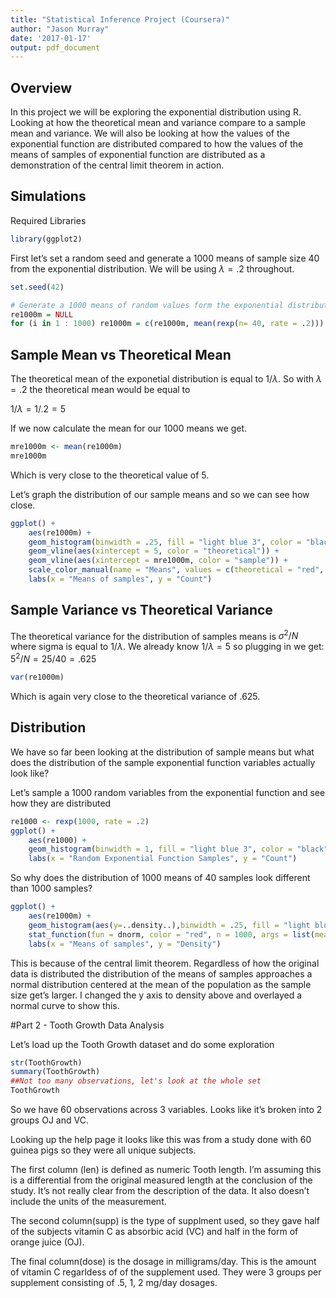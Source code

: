 ```yaml
---
title: "Statistical Inference Project (Coursera)"
author: "Jason Murray"
date: '2017-01-17'
output: pdf_document
---
```


## Overview

In this project we will be exploring the exponential distribution using R.  Looking at how the theoretical mean and variance compare to a sample mean and variance.  We will also be looking at how the values of the exponential function are distributed compared to how the values of the means of samples of exponential function are distributed as a demonstration of the central limit theorem in action.

## Simulations

Required Libraries
```r
library(ggplot2)
```

First let's set a random seed and generate a 1000 means of sample size 40 from the exponential distribution.  We will be using $\lambda = .2$ throughout.
```r
set.seed(42)

# Generate a 1000 means of random values form the exponential distribution
re1000m = NULL
for (i in 1 : 1000) re1000m = c(re1000m, mean(rexp(n= 40, rate = .2)))
```


## Sample Mean vs Theoretical Mean

The theoretical mean of the exponetial distribution is equal to $1/\lambda$.  So with $\lambda = .2$ the theoretical mean would be equal to 

$1/\lambda = 1/.2 = 5$

If we now calculate the mean for our 1000 means we get.

```r
mre1000m <- mean(re1000m)
mre1000m
```

Which is very close to the theoretical value of 5.

Let's graph the distribution of our sample means and so we can see how close.  

```r
ggplot() + 
	aes(re1000m) +
	geom_histogram(binwidth = .25, fill = "light blue 3", color = "black") +
	geom_vline(aes(xintercept = 5, color = "theoretical")) +
	geom_vline(aes(xintercept = mre1000m, color = "sample")) +
	scale_color_manual(name = "Means", values = c(theoretical = "red", sample = "orange")) +
	labs(x = "Means of samples", y = "Count") 
```



## Sample Variance vs Theoretical Variance

The theoretical variance for the distribution of samples means is $\sigma^2/N$ where sigma is equal to $1/\lambda$.  We already know $1/\lambda =5$ so plugging in we get:
$5^2/N = 25/40 = .625$

```r
var(re1000m)
```

Which is again very close to the theoretical variance of .625.  


## Distribution

We have so far been looking at the distribution of sample means but what does the distribution of the sample exponential function variables actually look like?

Let's sample a 1000 random variables from the exponential function and see how they are distributed 

```r
re1000 <- rexp(1000, rate = .2)
ggplot() + 
	aes(re1000) +
	geom_histogram(binwidth = 1, fill = "light blue 3", color = "black") +
	labs(x = "Random Exponential Function Samples", y = "Count")
```

So why does the distribution of 1000 means of 40 samples look different than 1000 samples?

```r
ggplot() + 
	aes(re1000m) +
	geom_histogram(aes(y=..density..),binwidth = .25, fill = "light blue 3", color = "black") +
	stat_function(fun = dnorm, color = "red", n = 1000, args = list(mean = 5)) +
	labs(x = "Means of samples", y = "Density") 
```


This is because of the central limit theorem.  Regardless of how the original data is distributed the distribution of the means of samples approaches a normal distribution centered at the mean of the population as the sample size get's larger.  I changed the y axis to density above and overlayed a normal curve to show this.  


#Part 2 - Tooth Growth Data Analysis

Let's load up the Tooth Growth dataset and do some exploration
```r
str(ToothGrowth)
summary(ToothGrowth)
##Not too many observations, let's look at the whole set
ToothGrowth
```

So we have 60 observations across 3 variables.  Looks like it's broken into 2 groups OJ and VC. 

Looking up the help page it looks like this was from a study done with 60 guinea pigs so they were all unique subjects.  

The first column (len) is defined as numeric Tooth length.  I'm assuming this is a differential from the original measured length at the conclusion of the study.  It's not really clear from the description of the data.  It also doesn't include the units of the measurement.  

The second column(supp) is the type of supplment used, so they gave half of the subjects vitamin C as absorbic acid (VC) and half in the form of orange juice (OJ).  

The final column(dose) is the dosage in milligrams/day.  This is the amount of vitamin C regarldess of of the supplement used.  They were 3 groups per supplement consisting of .5, 1, 2 mg/day dosages.






